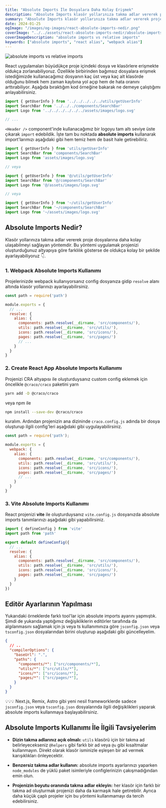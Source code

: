```yaml
---
title: "Absolute Imports İle Dosyalara Daha Kolay Erişmek"
description: "Absolute Imports klasör yollarınıza takma adlar vererek proje dosyalarına daha kolay ulaşabilmeyi sağlayan yöntemdir."
summary: "Absolute Imports klasör yollarınıza takma adlar vererek proje dosyalarına daha kolay ulaşabilmeyi sağlayan yöntemdir..."
date: 2024-01-25
ogImage: "/images/og-images/react-absolute-imports-nedir.png"
coverImage: "../../assets/react-absolute-imports-nedir/absolute-imports-vs-relative-imports.png"
coverImageDescription: "absolute imports vs relative imports"
keywords: ["absolute imports", "react alias", "webpack alias"]
---
```


![absolute imports vs relative imports](../../assets/react-absolute-imports-nedir/absolute-imports-vs-relative-imports.png)

React uygulamaları büyüdükçe proje içindeki dosya ve klasörlere erişmekte oldukça zorlanabiliyoruz. Özellikle birbirinden bağımsız dosyalara erişmek istediğimizde kullanacağımız dosyanın kaç üst veya kaç alt klasörde olduğunu bilmek hem zaman kaybına yol açıp hem de hata oranını arttırabiliyor. Aşağıda bıraktığım kod örneğine bakarak ne demeye çalıştığımı anlayabilirsiniz.

~~~js title="Header.jsx"
import { getUserInfo } from '../../../../../utils/getUserInfo'
import SearchBar from '../../../components/SearchBar'
import Logo from '../../../../../../assets/images/logo.svg'

// ...
~~~

`<Header />` component'inde kullanacağımız bir logoyu tam altı seviye üste çıkarak `import` edebildik. İşte tam bu noktada **absolute imports** kullanarak import'larımızı aşağıdaki gibi hem temiz hem de basit hale getirebiliriz.

~~~js title="Header.jsx"
import { getUserInfo } from 'utils/getUserInfo'
import SearchBar from 'components/SearchBar'
import Logo from 'assets/images/logo.svg'

// veya

import { getUserInfo } from '@/utils/getUserInfo'
import SearchBar from '@/components/SearchBar'
import Logo from '@/assets/images/logo.svg'

// veya

import { getUserInfo } from '~/utils/getUserInfo'
import SearchBar from '~/components/SearchBar'
import Logo from '~/assets/images/logo.svg'
~~~

## Absolute Imports Nedir?

Klasör yollarınıza takma adlar vererek proje dosyalarına daha kolay ulaşabilmeyi sağlayan yöntemdir. Bu yöntemi uygulamak projenizi oluşturduğunuz altyapıya göre farklılık gösterse de oldukça kolay bir şekilde ayarlayabiliyoruz 👇. 

### 1. Webpack Absolute Imports Kullanımı

Projelerinizde webpack kullanıyorsanız config dosyanıza gidip `resolve` alanı altında klasör yollarınızı ayarlayabilirsiniz.

~~~js title="webpack.config.js"
const path = require('path')

module.exports = {
  // ...
  resolve: {
    alias: {
      components: path.resolve(__dirname, 'src/components/'),
      utils: path.resolve(__dirname, 'src/utils/'),
      icons: path.resolve(__dirname, 'src/icons/'),
      pages: path.resolve(__dirname, 'src/pages/')
      // ...
    }
  }
}
~~~

### 2. Create React App Absolute Imports Kullanımı

Projenizi CRA altyapısı ile oluşturduysanız custom config eklemek için öncelikle `@craco/craco` paketini yarn

```bash
yarn add -D @craco/craco
```

veya npm ile

```bash
npm install --save-dev @craco/craco
```

kuralım. Ardından projenizin ana dizininde `craco.config.js` adında bir dosya oluşturup ilgili config'leri aşağıdaki gibi uygulayabilirsiniz.

~~~js title="craco.config.js"
const path = require('path');

module.exports = {
  webpack: {
    alias: {
      components: path.resolve(__dirname, 'src/components/'),
      utils: path.resolve(__dirname, 'src/utils/'),
      icons: path.resolve(__dirname, 'src/icons/'),
      pages: path.resolve(__dirname, 'src/pages/')
      // ...
    }
  }
}
~~~

### 3. Vite Absolute Imports Kullanımı

React projenizi **vite** ile oluşturduysanız `vite.config.js` dosyanızda absolute imports tanımlarınızı aşağıdaki gibi yapabilirsiniz.

~~~js title="vite.config.js"
import { defineConfig } from 'vite'
import path from 'path'

export default defineConfig({
  // ...
  resolve: {
    alias: {
      components: path.resolve(__dirname, 'src/components/'),
      utils: path.resolve(__dirname, 'src/utils/'),
      icons: path.resolve(__dirname, 'src/icons/'),
      pages: path.resolve(__dirname, 'src/pages/')
    }
  }
})
~~~

## Editör Ayarlarının Yapılması

Yukarıdaki örneklerde farklı tool'lar için absolute imports ayarını yapmıştık. Şimdi de yukarıda yaptığımız değişikliklerin editörler tarafında da algılanmasını sağlamak için js veya ts kullanımınıza göre `jsconfig.json` veya `tsconfig.json` dosyalarından birini oluşturup aşağıdaki gibi güncelleyelim.

~~~json title="tsconfig.json"
{
  // ..
  "compilerOptions": {
    "baseUrl": ".",
    "paths": {
      "components/*": ["src/components/*"],
      "utils/*": ["src/utils/*"],
      "icons/*": ["src/icons/*"],
      "pages/*": ["src/pages/*"],
    }
  }
}
~~~

💡💡💡 Next.js, Remix, Astro gibi yeni nesil frameworklerde sadece `jsconfig.json` veya `tsconfig.json` dosyalarında ilgili değişiklikleri yaparak absolute imports kullanmaya başlayabilirsiniz.

## Absolute Imports Kullanımı İle İlgili Tavsiyelerim

- **Dizin takma adlarınız açık olmalı:** `utils` klasörü için bir takma ad belirleyecekseniz `@helpers` gibi farklı bir ad veya `@u` gibi kısaltmalar kullanmayın. Direkt olarak klasör isminizle eşleşen bir ad vermek karışıklıkları önleyecektir.

- **Benzersiz takma adlar kullanın:** absolute imports ayarlarınızı yaparken `node_modules` de yüklü paket isimleriyle configlerinizin çakışmadığından emin olun.

- **Projenizin boyutu oranında takma adlar ekleyin:** her klasör için farklı bir takma ad oluşturmak projenizi daha da karmaşık hale getirebilir. Ayrıca daha küçük çaplı projeler için bu yöntemi kullanmamayı da tercih edebilirsiniz.